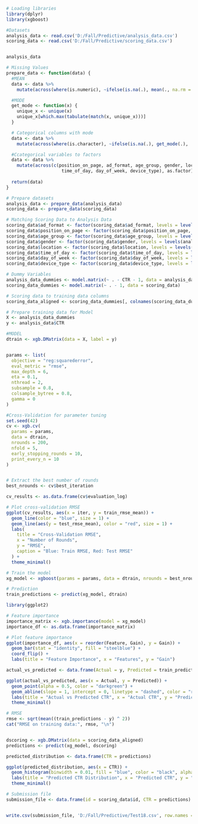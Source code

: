 

```{r}
# Loading libraries
library(dplyr)
library(xgboost)

#Datasets
analysis_data <- read.csv('D:/Fall/Predictive/analysis_data.csv')
scoring_data <- read.csv('D:/Fall/Predictive/scoring_data.csv')


analysis_data

```


```{r}
# Missing Values
prepare_data <- function(data) {
  #MEAN
  data <- data %>%
    mutate(across(where(is.numeric), ~ifelse(is.na(.), mean(., na.rm = TRUE), .)))

  #MODE
  get_mode <- function(x) {
    unique_x <- unique(x)
    unique_x[which.max(tabulate(match(x, unique_x)))]
  }

  # Categorical columns with mode
  data <- data %>%
    mutate(across(where(is.character), ~ifelse(is.na(.), get_mode(.), .)))

  #Ccategorical variables to factors
  data <- data %>%
    mutate(across(c(position_on_page, ad_format, age_group, gender, location, 
                     time_of_day, day_of_week, device_type), as.factor))
  
  return(data)
}

# Prepare datasets
analysis_data <- prepare_data(analysis_data)
scoring_data <- prepare_data(scoring_data)
```


```{r}
# Matching Scoring Data to Analysis Data
scoring_data$ad_format <- factor(scoring_data$ad_format, levels = levels(analysis_data$ad_format))
scoring_data$position_on_page <- factor(scoring_data$position_on_page, levels = levels(analysis_data$position_on_page))
scoring_data$age_group <- factor(scoring_data$age_group, levels = levels(analysis_data$age_group))
scoring_data$gender <- factor(scoring_data$gender, levels = levels(analysis_data$gender))
scoring_data$location <- factor(scoring_data$location, levels = levels(analysis_data$location))
scoring_data$time_of_day <- factor(scoring_data$time_of_day, levels = levels(analysis_data$time_of_day))
scoring_data$day_of_week <- factor(scoring_data$day_of_week, levels = levels(analysis_data$day_of_week))
scoring_data$device_type <- factor(scoring_data$device_type, levels = levels(analysis_data$device_type))

# Dummy Variables
analysis_data_dummies <- model.matrix(~ . - CTR - 1, data = analysis_data)
scoring_data_dummies <- model.matrix(~ . - 1, data = scoring_data)
```


```{r}
# Scoring data to training data columns
scoring_data_aligned <- scoring_data_dummies[, colnames(scoring_data_dummies) %in% colnames(analysis_data_dummies), drop = FALSE]

# Prepare training data for Model
X <- analysis_data_dummies
y <- analysis_data$CTR
```


```{r}
#MODEL
dtrain <- xgb.DMatrix(data = X, label = y)


params <- list(
  objective = "reg:squarederror",
  eval_metric = "rmse",
  max_depth = 6,
  eta = 0.1,
  nthread = 2,
  subsample = 0.8,               
  colsample_bytree = 0.8,       
  gamma = 0                     
)

#Cross-Validation for parameter tuning
set.seed(42)  
cv <- xgb.cv(
  params = params,
  data = dtrain,
  nrounds = 200,            
  nfold = 5,               
  early_stopping_rounds = 10,
  print_every_n = 10
)


# Extract the best number of rounds
best_nrounds <- cv$best_iteration
```

```{r}
cv_results <- as.data.frame(cv$evaluation_log)

# Plot cross-validation RMSE
ggplot(cv_results, aes(x = iter, y = train_rmse_mean)) +
  geom_line(color = "blue", size = 1) +
  geom_line(aes(y = test_rmse_mean), color = "red", size = 1) +
  labs(
    title = "Cross-Validation RMSE",
    x = "Number of Rounds",
    y = "RMSE",
    caption = "Blue: Train RMSE, Red: Test RMSE"
  ) +
  theme_minimal()

```

```{r}
# Train the model 
xg_model <- xgboost(params = params, data = dtrain, nrounds = best_nrounds)

# Prediction
train_predictions <- predict(xg_model, dtrain)
```

```{r}
library(ggplot2)

# Feature importance
importance_matrix <- xgb.importance(model = xg_model)
importance_df <- as.data.frame(importance_matrix)

# Plot feature importance
ggplot(importance_df, aes(x = reorder(Feature, Gain), y = Gain)) +
  geom_bar(stat = "identity", fill = "steelblue") +
  coord_flip() +
  labs(title = "Feature Importance", x = "Features", y = "Gain")
```

```{r}
actual_vs_predicted <- data.frame(Actual = y, Predicted = train_predictions)

ggplot(actual_vs_predicted, aes(x = Actual, y = Predicted)) +
  geom_point(alpha = 0.5, color = "darkgreen") +
  geom_abline(slope = 1, intercept = 0, linetype = "dashed", color = "red") +
  labs(title = "Actual vs Predicted CTR", x = "Actual CTR", y = "Predicted CTR") +
  theme_minimal()

```


```{r}
# RMSE
rmse <- sqrt(mean((train_predictions - y) ^ 2))
cat("RMSE on training data:", rmse, "\n")


dscoring <- xgb.DMatrix(data = scoring_data_aligned)
predictions <- predict(xg_model, dscoring)
```
```{r}
predicted_distribution <- data.frame(CTR = predictions)

ggplot(predicted_distribution, aes(x = CTR)) +
  geom_histogram(binwidth = 0.01, fill = "blue", color = "black", alpha = 0.7) +
  labs(title = "Predicted CTR Distribution", x = "Predicted CTR", y = "Frequency") +
  theme_minimal()

```


```{r}
# Submission file
submission_file <- data.frame(id = scoring_data$id, CTR = predictions)


write.csv(submission_file, 'D:/Fall/Predictive/Test18.csv', row.names = FALSE)


```
